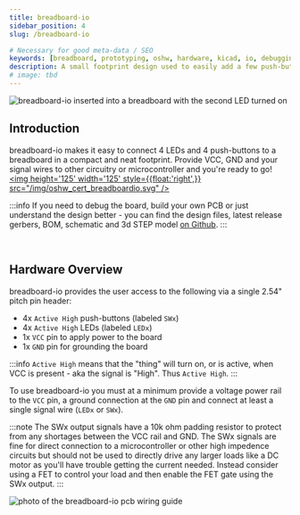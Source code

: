 ```yaml
---
title: breadboard-io
sidebar_position: 4
slug: /breadboard-io

# Necessary for good meta-data / SEO
keywords: [breadboard, prototyping, oshw, hardware, kicad, io, debugging]
description: A small footprint design used to easily add a few push-buttons and LEDs to a breadboard
# image: tbd
---
```


![breadboard-io inserted into a breadboard with the second LED turned on](breadboard-io.JPG)


## Introduction
breadboard-io makes it easy to connect 4 LEDs and 4 push-buttons to a breadboard in a compact and neat footprint. Provide VCC, GND and your signal wires to other circuitry or microcontroller and you're ready to go!
<a href="https://certification.oshwa.org/us002159.html" target="_blank">
    <img height='125' width='125' style={{float:'right',}} src="/img/oshw_cert_breadboardio.svg" />
</a>

:::info
If you need to debug the board, build your own PCB or just understand the design better - you can find the design files, latest release gerbers, BOM,
schematic and 3d STEP model <a href="https://www.github.com/everyday-dev/breadboard-io" target="_blank">on Github</a>.
:::

<br/>

## Hardware Overview
breadboard-io provides the user access to the following via a single 2.54" pitch pin header:
- 4x ```Active High``` push-buttons (labeled ```SWx```)
- 4x ```Active High``` LEDs (labeled ```LEDx```)
- 1x ```VCC``` pin to apply power to the board
- 1x ```GND``` pin for grounding the board

:::info
```Active High``` means that the "thing" will turn on, or is active, when VCC is present - aka the signal is "High". Thus ```Active High```.
:::


To use breadboard-io you must at a minimum provide a voltage power rail to the ```VCC``` pin, a ground connection at the ```GND``` pin and connect at least a single signal wire (```LEDx``` or ```SWx```).

:::note
The SWx output signals have a 10k ohm padding resistor to protect from any shortages between the VCC rail and GND. The SWx signals are fine for direct connection to a microcontroller or other high impedence circuits
but should not be used to directly drive any larger loads like a DC motor as you'll have trouble getting the current needed. Instead consider using a FET to control your load and then enable the FET gate using the SWx output.
:::

![photo of the breadboard-io pcb wiring guide](io.png)